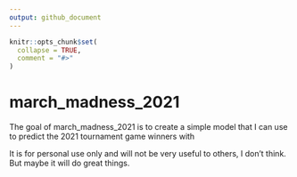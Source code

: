 ```yaml
---
output: github_document
---
```


<!-- README.md is generated from README.Rmd. Please edit that file -->

```r
knitr::opts_chunk$set(
  collapse = TRUE,
  comment = "#>"
)
```

# march_madness_2021

<!-- badges: start -->
<!-- badges: end -->

The goal of march_madness_2021 is to create a simple model that I can use to predict the 2021 tournament game winners with

It is for personal use only and will not be very useful to others, I don't think.  But maybe it will do great things.
